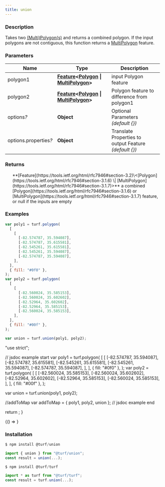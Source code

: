 ```yaml
---
title: union
---
```



### Description

Takes two [(Multi)Polygon(s)](https://tools.ietf.org/html/rfc7946#section-3.1.6) and returns a combined polygon. If the input polygons are not contiguous, this function returns a [MultiPolygon](https://tools.ietf.org/html/rfc7946#section-3.1.7) feature.

### Parameters

| Name                       | Type                                                                                                                                                                                               | Description                                            |
| -------------------------- | -------------------------------------------------------------------------------------------------------------------------------------------------------------------------------------------------- | ------------------------------------------------------ |
| polygon1                   | **[Feature](https://tools.ietf.org/html/rfc7946#section-3.2)\<[Polygon](https://tools.ietf.org/html/rfc7946#section-3.1.6) \| [MultiPolygon](https://tools.ietf.org/html/rfc7946#section-3.1.7)>** | input Polygon feature                                  |
| polygon2                   | **[Feature](https://tools.ietf.org/html/rfc7946#section-3.2)\<[Polygon](https://tools.ietf.org/html/rfc7946#section-3.1.6) \| [MultiPolygon](https://tools.ietf.org/html/rfc7946#section-3.1.7)>** | Polygon feature to difference from polygon1            |
| options<i>?</i>            | **Object**                                                                                                                                                                                         | Optional Parameters _(default \{})_                    |
| options.properties<i>?</i> | **Object**                                                                                                                                                                                         | Translate Properties to output Feature _(default \{})_ |

### Returns

<ul>
  **[Feature](https://tools.ietf.org/html/rfc7946#section-3.2)\<[Polygon](https://tools.ietf.org/html/rfc7946#section-3.1.6) \| [MultiPolygon](https://tools.ietf.org/html/rfc7946#section-3.1.7)>** a combined [Polygon](https://tools.ietf.org/html/rfc7946#section-3.1.6) or [MultiPolygon](https://tools.ietf.org/html/rfc7946#section-3.1.7) feature, or null if the inputs are empty

</ul>

### Examples

```javascript
var poly1 = turf.polygon(
  [
    [
      [-82.574787, 35.594087],
      [-82.574787, 35.615581],
      [-82.545261, 35.615581],
      [-82.545261, 35.594087],
      [-82.574787, 35.594087],
    ],
  ],
  { fill: "#0f0" },
);
var poly2 = turf.polygon(
  [
    [
      [-82.560024, 35.585153],
      [-82.560024, 35.602602],
      [-82.52964, 35.602602],
      [-82.52964, 35.585153],
      [-82.560024, 35.585153],
    ],
  ],
  { fill: "#00f" },
);

var union = turf.union(poly1, poly2);
```

  "use strict";

  // jsdoc example start
  var poly1 = turf.polygon(
    [
      [
        [-82.574787, 35.594087],
        [-82.574787, 35.615581],
        [-82.545261, 35.615581],
        [-82.545261, 35.594087],
        [-82.574787, 35.594087],
      ],
    ],
    { fill: "#0f0" },
  );
  var poly2 = turf.polygon(
    [
      [
        [-82.560024, 35.585153],
        [-82.560024, 35.602602],
        [-82.52964, 35.602602],
        [-82.52964, 35.585153],
        [-82.560024, 35.585153],
      ],
    ],
    { fill: "#00f" },
  );

  var union = turf.union(poly1, poly2);

  //addToMap
  var addToMap = { poly1, poly2, union };
  // jsdoc example end

  return <ExampleMap addToMap={addToMap} />;
}

<BrowserOnly>{() => <Map0 />}</BrowserOnly>

### Installation

```javascript
$ npm install @turf/union

import { union } from "@turf/union";
const result = union(...);
```

```javascript
$ npm install @turf/turf

import * as turf from "@turf/turf";
const result = turf.union(...);
```

